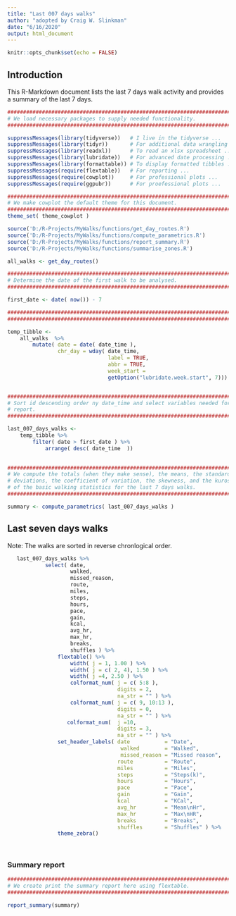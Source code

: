 ```yaml
---
title: "Last 007 days walks"
author: "adopted by Craig W. Slinkman"
date: "6/16/2020"
output: html_document
---
```


```r
knitr::opts_chunk$set(echo = FALSE)
```

## Introduction
This R-Markdown document lists the last 7 days walk activity and provides a summary of the last 7 days.

```r
###########################################################################
# We load necessary packages to supply needed functionality.
###########################################################################

suppressMessages(library(tidyverse))   # I live in the tidyverse ...
suppressMessages(library(tidyr))       # For additional data wrangling ...
suppressMessages(library(readxl))      # To read an xlsx spreadsheet ...
suppressMessages(library(lubridate))   # For advanced date processing ...
suppressMessages(library(formattable)) # To display formatted tibbles ...
suppressMessages(require(flextable))   # For reporting ...
suppressMessages(require(cowplot))     # For professional plots ...
suppressMessages(require(ggpubr))      # For proefessional plots ...
```


```r

###########################################################################
# We make cowplot the default theme for this document.
###########################################################################
theme_set( theme_cowplot )
```

```r
source('D:/R-Projects/MyWalks/functions/get_day_routes.R')
source('D:/R-Projects/MyWalks/functions/compute_parametrics.R')
source('D:/R-Projects/MyWalks/functions/report_summary.R')
source('D:/R-Projects/MyWalks/functions/summarise_zones.R')
```

```r
all_walks <- get_day_routes()
```

```r

############################################################################
# Determine the date of the first walk to be analysed.
############################################################################

first_date <- date( now()) - 7

############################################################################# Add plain date and chr_day for reporting.
###########################################################################

temp_tibble <-    
    all_walks  %>% 
        mutate( date = date( date_time ),
                chr_day = wday( date_time,
                                label = TRUE,
                                abbr = TRUE,
                                week_start = 
                                getOption("lubridate.week.start", 7)))


###########################################################################
# Sort id descending order ny date_time and select variables needed for 
# report.
############################################################################

last_007_days_walks <- 
    temp_tibble %>% 
        filter( date > first_date ) %>% 
            arrange( desc( date_time  )) 
                    
```

```r

############################################################################
# We compute the totals (when they make sense), the means, the standard
# deviations, the coefficient of variation, the skewness, and the kurosis
# of the basic walking statistics for the last 7 days walks.
###########################################################################

summary <- compute_parametrics( last_007_days_walks )
```

## Last seven days walks 

Note: The walks are sorted in reverse chronlogical order.  



```r

   last_007_days_walks %>%
            select( date,
                    walked,
                    missed_reason,
                    route,
                    miles,
                    steps,
                    hours,
                    pace,
                    gain,
                    kcal,
                    avg_hr,
                    max_hr,
                    breaks,
                    shuffles ) %>% 
                flextable() %>% 
                    width( j = 1, 1.00 ) %>% 
                    width( j = c( 2, 4), 1.50 ) %>% 
                    width( j =4, 2.50 ) %>% 
                    colformat_num( j = c( 5:8 ),
                                   digits = 2,
                                   na_str = "" ) %>% 
                    colformat_num( j = c( 9, 10:13 ),
                                   digits = 0,
                                   na_str = "" ) %>% 
                   colformat_num(  j =10, 
                                   digits = 3,
                                   na_str = "" ) %>% 
                set_header_labels( date           = "Date",
                                    walked        = "Walked",
                                    missed_reason = "Missed reason",
                                   route          = "Route",
                                   miles          = "Miles",
                                   steps          = "Steps(k)",
                                   hours          = "Hours",
                                   pace           = "Pace",
                                   gain           = "Gain",
                                   kcal           = "KCal",
                                   avg_hr         = "Mean\nHr",
                                   max_hr         = "Max\nHR",
                                   breaks         = "Breaks",
                                   shuffles       = "Shuffles" ) %>%  
                theme_zebra()
  
                   

```

### Summary report

```r

###########################################################################
# We create print the summary report here using flextable.
###########################################################################

report_summary(summary)
```
